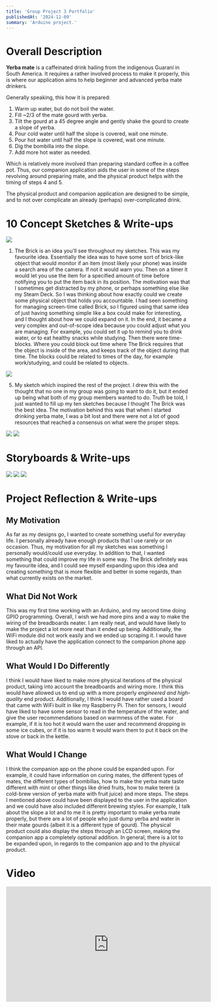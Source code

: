 ```yaml
---
title: 'Group Project 3 Portfolio'
publishedAt: '2024-12-09'
summary: 'Arduino project.'
---
```


# Overall Description

<b className="text-green-200">Yerba mate</b> is a caffeinated drink hailing from the indigenous Guaraní in South America. It requires a rather involved process to make it properly, this is where our application aims to help beginner and advanced yerba mate drinkers. 

Generally speaking, this how it is prepared:
1. Warm up water, but do not boil the water.
2. Fill ~2/3 of the mate gourd with yerba.
3. Tilt the gourd at a 45 degree angle and gently shake the gourd to create a slope of yerba.
4. Pour cold water until half the slope is covered, wait one minute.
5. Pour hot water until half the slope is covered, wait one minute.
6. Dig the bombilla into the slope.
7. Add more hot water as needed.

Which is relatively more involved than preparing standard coffee in a coffee pot. Thus, our companion application aids the user in some of the steps revolving around preparing mate, and the physical product helps with the timing of steps 4 and 5.

The physical product and companion application are designed to be simple, and to not over complicate an already (perhaps) over-complicated drink. 

# 10 Concept Sketches & Write-ups

<Image width={300} height={300} src="/images/cpsc-581/group-project-3/1.png" />

1. The Brick is an idea you'll see throughout my sketches. This was my favourite idea. Essentially the idea was to have some sort of brick-like object that would monitor if an item (most likely your phone) was inside a search area of the camera. If not it would warn you. Then on a timer it would let you use the item for a specified amount of time before notifying you to put the item back in its position. The motivation was that I sometimes get distracted by my phone, or perhaps something else like my Steam Deck. So I was thinking about how exactly could we create some physical object that holds you accountable. I had seen something for managing screen-time called Brick, so I figured using that same idea of just having something simple like a box could make for interesting, and I thought about how we could expand on it. In the end, it became a very complex and out-of-scope idea because you could adjust what you are managing. For example, you could set it up to remind you to drink water, or to eat healthy snacks while studying. Then there were time-blocks. Where you could block out time where The Brick requires that the object is inside of the area, and keeps track of the object during that time. The blocks could be related to times of the day, for example work/studying, and could be related to objects. 

<Image width={300} height={300} src="/images/cpsc-581/group-project-3/2.png" />

5. My sketch which inspired the rest of the project. I drew this with the thought that no one in my group was going to want to do it, but it ended up being what both of my group members wanted to do. Truth be told, I just wanted to fill up my ten sketches because I thought The Brick was the best idea. The motivation behind this was that when I started drinking yerba mate, I was a bit lost and there were not a lot of good resources that reached a consensus on what were the proper steps. 

<Image width={300} height={300} src="/images/cpsc-581/group-project-3/3.png" />

<Image width={300} height={300} src="/images/cpsc-581/group-project-3/4.png" />

# Storyboards & Write-ups

<Image width={300} height={300} src="/images/cpsc-581/group-project-3/5.png" />

<Image width={300} height={300} src="/images/cpsc-581/group-project-3/6.png" />

<Image width={300} height={300} src="/images/cpsc-581/group-project-3/7.png" />

# Project Reflection & Write-ups

## My Motivation

As far as my designs go, I wanted to create something useful for everyday life. I personally already have enough products that I use rarely or on occasion. Thus, my motivation for all my sketches was something I personally would/could use everyday. In addition to that, I wanted something that could improve my life in some way. The Brick definitely was my favourite idea, and I could see myself expanding upon this idea and creating something that is more flexible and better in some regards, than what currently exists on the market. 

## What Did Not Work

This was my first time working with an Arduino, and my second time doing GPIO programming. Overall, I wish we had more pins and a way to make the wiring of the breadboards neater. I am really neat, and would have likely to make the project a lot more neat than it ended up being. Additionally, the WiFi module did not work easily and we ended up scraping it. I would have liked to actually have the application connect to the companion phone app through an API.

## What Would I Do Differently

I think I would have liked to make more physical iterations of the physical product, taking into account the breadboards and wiring more. I think this would have allowed us to end up with a more properly <i>engineered and high-quality</i> end product. Additionally, I think I would have rather used a board that came with WiFi built in like my Raspberry Pi. Then for sensors, I would have liked to have some sensor to read in the temperature of the water, and give the user recommendations based on warmness of the water. For example, if it is too hot it would warn the user and recommend dropping in some ice cubes, or if it is too warm it would warn them to put it back on the stove or back in the kettle.

## What Would I Change

I think the companion app on the phone could be expanded upon. For example, it could have information on curing mates, the different types of mates, the different types of bombillas, how to make the yerba mate taste different with mint or other things like dried fruits, how to make tereré (a cold-brew version of yerba mate with fruit juice) and more steps. The steps I mentioned above could have been displayed to the user in the application and we could have also included different brewing styles. For example, I talk about the slope a lot and to me it is pretty important to make yerba mate properly, but there are a lot of people who just dump yerba and water in their mate gourds (albeit it is a different type of gourd). The physical product could also display the steps through an LCD screen, making the companion app a completely optional addition. In general, there is a lot to be expanded upon, in regards to the companion app and to the physical product. 

# Video

<div className="w-full h-fit p-4 flex justify-center overflow-hidden">
    <iframe 
        width="560" 
        height="315" 
        src="https://www.youtube.com/embed/oPv-8USPGA8?si=mdr2ytlx5IIFBNH0" 
        title="YouTube video player" 
        frameBorder="0" 
        allow="accelerometer; autoplay; clipboard-write; encrypted-media; gyroscope; picture-in-picture; web-share" 
        referrerPolicy="strict-origin-when-cross-origin" allowFullScreen 
    />
</div>

# Source Code
- <a href="https://github.com/carsonbergen/CPSC581GroupProject3">GitHub repository</a>